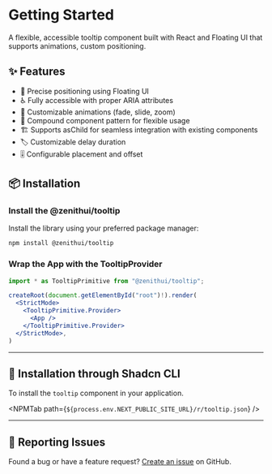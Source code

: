 
# Getting Started

A flexible, accessible tooltip component built with React and Floating UI that supports animations, custom positioning.

## ✨ Features

- 🎯 Precise positioning using Floating UI
- ♿ Fully accessible with proper ARIA attributes
- 🎨 Customizable animations (fade, slide, zoom)
- 🧩 Compound component pattern for flexible usage
- 🏗️ Supports asChild for seamless integration with existing components
- 🏷️ Customizable delay duration
- 🎚️ Configurable placement and offset

## 📦 Installation

<Steps>

### Install the @zenithui/tooltip

Install the library using your preferred package manager:

```sh npm2yarn copy
npm install @zenithui/tooltip
```

### Wrap the App with the TooltipProvider

```jsx filename="root.jsx"
import * as TooltipPrimitive from "@zenithui/tooltip";

createRoot(document.getElementById("root")!).render(
  <StrictMode>
    <TooltipPrimitive.Provider>
      <App />
    </TooltipPrimitive.Provider>
  </StrictMode>,
)
```

</Steps>

---

## 🚀 Installation through Shadcn CLI

To install the `tooltip` component in your application.

<NPMTab path={`${process.env.NEXT_PUBLIC_SITE_URL}/r/tooltip.json`} />

---

## 🐛 Reporting Issues

Found a bug or have a feature request? [Create an issue](https://github.com/ChanduBobbili/ZenithUi/issues) on GitHub.
